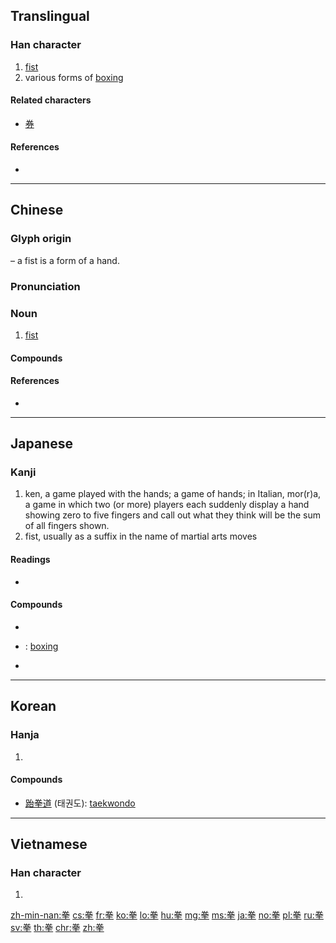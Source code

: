 {{character info/new}}
{{also|挙}}
==Translingual==

===Han character===
{{Han char|rn=64|rad=手|as=06|sn=10|four=90502|canj=FQQ|ids=⿱龹手}}

# [[fist]]
# various forms of [[boxing]]

====Related characters====
* [[券]]<!-- same phonetic: 龹 -->

====References====
* {{Han ref|kx=0428.040|dkj=11996|dj=0777.020|hdz=31864.080|uh=62F3|ud=25331|bh=AEB1|bd=44721}}

----

==Chinese==
{{zh-forms}}

===Glyph origin===
{{Han etym}}
{{Han compound|龹|手|t2=hand|ls=psc|c1=p|c2=s}} – a fist is a form of a hand.

===Pronunciation===
{{zh-pron
|m=quán
|c=kyun4
|h=pfs=
|md=
|mn=qz,xm:koân/zz:khoân/kûn
|mn_note=koân/khoân - literary; kûn - vernacular
|w=
|mc=y
|oc=y
|cat=n
}}

===Noun===
{{zh-noun}}

# [[fist]]

====Compounds====
{{zh-der|拳棒|拳打|拳打腳踢|拳擊|拳腳|拳派|拳譜|拳曲|拳拳|拳拳服膺|拳師|拳術|拳壇|拳套|拳頭|拳頭產品|拳王}}

====References====
* {{thcwd|5977}}

----

==Japanese==

===Kanji===
{{ja-kanji|grade=|rs=手06}}

# ken, a game played with the hands; a game of hands; in Italian, mor(r)a, a game in which two (or more) players each suddenly display a hand showing zero to five fingers and call out what they think will be the sum of all fingers shown.
# fist, usually as a suffix in the name of martial arts moves

====Readings====
* {{ja-readings|goon=[[げん]] (gen)|kanon=[[けん]] (ken)|kun=[[こぶし]] (kobushi)}}

====Compounds====
* {{ja-r|拳骨|げんこつ}}
* {{ja-r|拳闘|けんとう}}: [[boxing]]
* {{ja-r|拳法|けんぽう}}

----

==Korean==

===Hanja===
{{ko-hanja|hangeul=[[권]]|eumhun=|rv=gwon|mr=kwŏn|y=kwen}}

# {{defn|lang=ko|sort=手06}}

====Compounds====
* [[跆拳道]] (태권도): [[taekwondo]]

----

==Vietnamese==

===Han character===
{{vi-hantu|[[quyền]], [[quèn]], [[long]], [[thành]]|rs=手06}}

# {{defn|lang=vi|sort=手06}}

[[zh-min-nan:拳]]
[[cs:拳]]
[[fr:拳]]
[[ko:拳]]
[[lo:拳]]
[[hu:拳]]
[[mg:拳]]
[[ms:拳]]
[[ja:拳]]
[[no:拳]]
[[pl:拳]]
[[ru:拳]]
[[sv:拳]]
[[th:拳]]
[[chr:拳]]
[[zh:拳]]